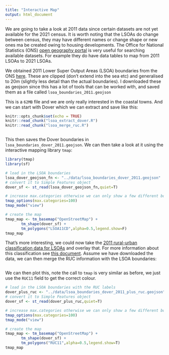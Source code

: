```yaml
---
title: "Interactive Map"
output: html_document
---
```


We are going to take a look at 2011 data since certain datasets are not yet available for the 2021 census. It is worth noting that the LSOAs do change between census, they may have different names or change shape or new ones ma be created owing to housing developments. The Office for National Statistics (ONS) [open geography portal](https://geoportal.statistics.gov.uk/) is very useful for searching available datasets. For example they do have data tables to map from 2011 LSOAs to 2021 LSOAs.

We obtained 2011 Lower Super Output Areas (LSOA) boundaries from the ONS [here](https://geoportal.statistics.gov.uk/datasets/ons::lsoa-dec-2011-boundaries-generalised-clipped-bgc-ew-v3-2). These are clipped (don't extend into the sea etc) and generalised to 20m (slightly less detail than the actual boundaries). I downloaded these as geojson since this has a lot of tools that can be worked with, and saved them as a file called `lsoa_boundaries_2011.geojson`

This is a `62MB` file and we are only really interested in the coastal towns. And we can start with Dover which we can extract and save like this:

```r
knitr::opts_chunk$set(echo = TRUE)
knitr::read_chunk("lsoa_extract_dover.R")
knitr::read_chunk("lsoa_merge_ruc.R")
```

```r
```

This then saves the Dover boundaries in `lsoa_boundaries_dover_2011.geojson`. We can then take a look at it using the interactive mapping library `tmap`: 

```r
library(tmap)
library(sf)

# load in the LSOA boundaries
lsoa_dover_geojson_fn <- "../data/lsoa_boundaries_dover_2011.geojson"
# convert it to Simple Features object
dover_sf <- st_read(lsoa_dover_geojson_fn,quiet=T)

# increase max.categories otherwise we can only show a few different boundaries
tmap_options(max.categories=100)
tmap_mode("view")

# create the map
tmap_map <- tm_basemap("OpenStreetMap") +
       tm_shape(dover_sf) + 
       tm_polygons("LSOA11CD",alpha=0.5,legend.show=F)
tmap_map
```

That's more interesting, we could now take the [2011 rural-urban classification data for LSOAs](https://geoportal.statistics.gov.uk/datasets/ons::rural-urban-classification-2011-of-lower-layer-super-output-areas-in-england-and-wales-1/explore) and overlay that. For more information about this classification see [this document](https://www.ons.gov.uk/file?uri=/methodology/geography/geographicalproducts/ruralurbanclassifications/2011ruralurbanclassification/rucoaleafletmay2015tcm77406351.pdf). Assume we have downloaded the data, we can then merge the RUC information with the LSOA boundaries:

```r
```

We can then plot this, note the call to `tmap` is very similar as before, we just use the `RUC11` field to get the correct colour.

```r
# load in the LSOA boundaries with the RUC labels
dover_plus_ruc <- "../data/lsoa_boundaries_dover_2011_plus_ruc.geojson"
# convert it to Simple Features object
dover_sf <- st_read(dover_plus_ruc,quiet=T)

# increase max.categories otherwise we can only show a few different boundaries
tmap_options(max.categories=100)
tmap_mode("view")

# create the map
tmap_map <- tm_basemap("OpenStreetMap") +
       tm_shape(dover_sf) + 
       tm_polygons("RUC11",alpha=0.5,legend.show=T)
tmap_map
```
